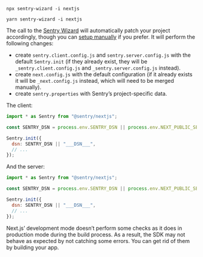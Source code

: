```Npx
npx sentry-wizard -i nextjs
```

```Yarn
yarn sentry-wizard -i nextjs
```

<Note>

The call to the [Sentry Wizard](https://github.com/getsentry/sentry-wizard) will automatically patch your project accordingly, though you can [setup manually](/platforms/javascript/guides/nextjs/manual-setup/) if you prefer.
It will perform the following changes:

- create `sentry.client.config.js` and `sentry.server.config.js` with the default `Sentry.init` (if they already exist, they will be `_sentry.client.config.js` and `_sentry.server.config.js` instead).
- create `next.config.js` with the default configuration (if it already exists it will be `_next.config.js` instead, which will need to be merged manually).
- create `sentry.properties` with Sentry’s project-specific data.

</Note>

The client:

```javascript {filename:sentry.client.config.js}
import * as Sentry from "@sentry/nextjs";

const SENTRY_DSN = process.env.SENTRY_DSN || process.env.NEXT_PUBLIC_SENTRY_DSN;

Sentry.init({
  dsn: SENTRY_DSN || "___DSN___",
  // ...
});
```

And the server:

```javascript {filename:sentry.server.config.js}
import * as Sentry from "@sentry/nextjs";

const SENTRY_DSN = process.env.SENTRY_DSN || process.env.NEXT_PUBLIC_SENTRY_DSN;

Sentry.init({
  dsn: SENTRY_DSN || "___DSN___",
  // ...
});
```

<Note>

Next.js’ development mode doesn’t perform some checks as it does in production mode during the build process.
As a result, the SDK may not behave as expected by not catching some errors.
You can get rid of them by building your app.

</Note>
